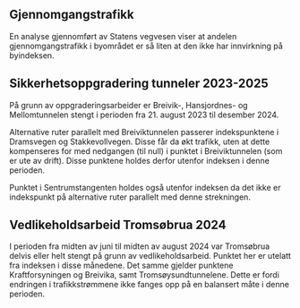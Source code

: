 ## Gjennomgangstrafikk {#sec-through_traffic}
En analyse gjennomført av Statens vegvesen viser at andelen gjennomgangstrafikk i byområdet er så liten at den ikke har innvirkning på byindeksen.


## Sikkerhetsoppgradering tunneler 2023-2025
På grunn av oppgraderingsarbeider er Breivik-, Hansjordnes- og Mellomtunnelen stengt i perioden fra 21. august 2023 til desember 2024. 

Alternative ruter parallelt med Breiviktunnelen passerer indekspunktene i Dramsvegen og Stakkevollvegen. Disse får da økt trafikk, uten at dette kompenseres for med nedgangen (til null) i punktet i Breiviktunnelen (som er ute av drift). Disse punktene holdes derfor utenfor indeksen i denne perioden. 

Punktet i Sentrumstangenten holdes også utenfor indeksen da det ikke er indekspunkt på alternative ruter parallelt med denne strekningen.


## Vedlikeholdsarbeid Tromsøbrua 2024
I perioden fra midten av juni til midten av august 2024 var Tromsøbrua delvis eller helt stengt på grunn av vedlikeholdsarbeid. Punktet her er utelatt fra indeksen i disse månedene. Det samme gjelder punktene Kraftforsyningen og Breivika, samt Tromsøysundtunnelene. Dette er fordi endringen i trafikkstrømmene ikke fanges opp på en balansert måte i denne perioden.